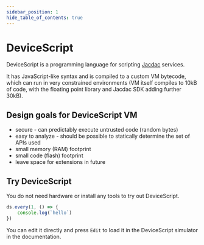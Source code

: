 ```yaml
---
sidebar_position: 1
hide_table_of_contents: true
---
```


# DeviceScript

DeviceScript is a programming language for scripting [Jacdac](https://aka.ms/jacdac) services.

It has JavaScript-like syntax and is compiled to a custom VM bytecode, which can run in very constrained
environments (VM itself compiles to 10kB of code, with the floating point library and Jacdac SDK adding further 30kB).

## Design goals for DeviceScript VM

* secure - can predictably execute untrusted code (random bytes)
* easy to analyze - should be possible to statically determine the set of APIs used
* small memory (RAM) footprint
* small code (flash) footprint
* leave space for extensions in future

## Try DeviceScript

You do not need hardware or install any tools to try out DeviceScript.

```ts edit codesandbox
ds.every(1, () => {
    console.log(`hello`)
})
```

You can edit it directly and press `Edit` to load it in the DeviceScript simulator in the documentation.
